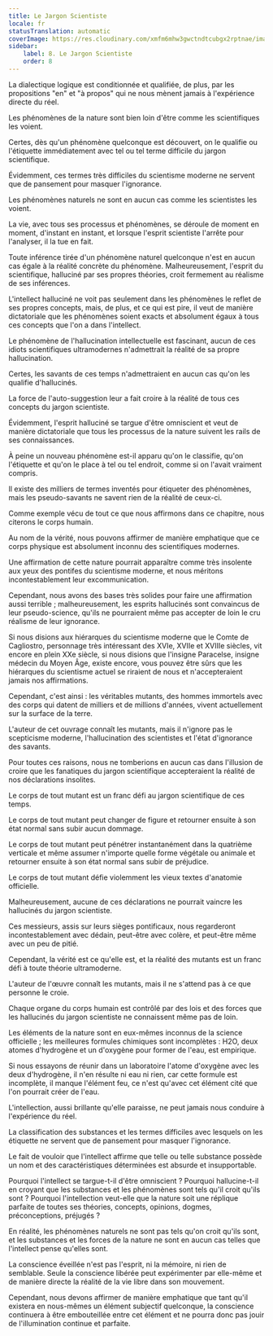 ```yaml
---
title: Le Jargon Scientiste
locale: fr
statusTranslation: automatic
coverImage: https://res.cloudinary.com/xmfm6mhw3gwctndtcubgx2rptnae/image/upload/v1741354419/small_cover_la_gran_rebelion_28716e29d2.webp
sidebar:
    label: 8. Le Jargon Scientiste
    order: 8
---
```

La dialectique logique est conditionnée et qualifiée, de plus, par les propositions "en" et "à propos" qui ne nous mènent jamais à l'expérience directe du réel.

Les phénomènes de la nature sont bien loin d'être comme les scientifiques les voient.

Certes, dès qu'un phénomène quelconque est découvert, on le qualifie ou l'étiquette immédiatement avec tel ou tel terme difficile du jargon scientifique.

Évidemment, ces termes très difficiles du scientisme moderne ne servent que de pansement pour masquer l'ignorance.

Les phénomènes naturels ne sont en aucun cas comme les scientistes les voient.

La vie, avec tous ses processus et phénomènes, se déroule de moment en moment, d'instant en instant, et lorsque l'esprit scientiste l'arrête pour l'analyser, il la tue en fait.

Toute inférence tirée d'un phénomène naturel quelconque n'est en aucun cas égale à la réalité concrète du phénomène. Malheureusement, l'esprit du scientifique, halluciné par ses propres théories, croit fermement au réalisme de ses inférences.

L'intellect halluciné ne voit pas seulement dans les phénomènes le reflet de ses propres concepts, mais, de plus, et ce qui est pire, il veut de manière dictatoriale que les phénomènes soient exacts et absolument égaux à tous ces concepts que l'on a dans l'intellect.

Le phénomène de l'hallucination intellectuelle est fascinant, aucun de ces idiots scientifiques ultramodernes n'admettrait la réalité de sa propre hallucination.

Certes, les savants de ces temps n'admettraient en aucun cas qu'on les qualifie d'hallucinés.

La force de l'auto-suggestion leur a fait croire à la réalité de tous ces concepts du jargon scientiste.

Évidemment, l'esprit halluciné se targue d'être omniscient et veut de manière dictatoriale que tous les processus de la nature suivent les rails de ses connaissances.

À peine un nouveau phénomène est-il apparu qu'on le classifie, qu'on l'étiquette et qu'on le place à tel ou tel endroit, comme si on l'avait vraiment compris.

Il existe des milliers de termes inventés pour étiqueter des phénomènes, mais les pseudo-savants ne savent rien de la réalité de ceux-ci.

Comme exemple vécu de tout ce que nous affirmons dans ce chapitre, nous citerons le corps humain.

Au nom de la vérité, nous pouvons affirmer de manière emphatique que ce corps physique est absolument inconnu des scientifiques modernes.

Une affirmation de cette nature pourrait apparaître comme très insolente aux yeux des pontifes du scientisme moderne, et nous méritons incontestablement leur excommunication.

Cependant, nous avons des bases très solides pour faire une affirmation aussi terrible ; malheureusement, les esprits hallucinés sont convaincus de leur pseudo-science, qu'ils ne pourraient même pas accepter de loin le cru réalisme de leur ignorance.

Si nous disions aux hiérarques du scientisme moderne que le Comte de Cagliostro, personnage très intéressant des XVIe, XVIIe et XVIIIe siècles, vit encore en plein XXe siècle, si nous disions que l'insigne Paracelse, insigne médecin du Moyen Âge, existe encore, vous pouvez être sûrs que les hiérarques du scientisme actuel se riraient de nous et n'accepteraient jamais nos affirmations.

Cependant, c'est ainsi : les véritables mutants, des hommes immortels avec des corps qui datent de milliers et de millions d'années, vivent actuellement sur la surface de la terre.

L'auteur de cet ouvrage connaît les mutants, mais il n'ignore pas le scepticisme moderne, l'hallucination des scientistes et l'état d'ignorance des savants.

Pour toutes ces raisons, nous ne tomberions en aucun cas dans l'illusion de croire que les fanatiques du jargon scientifique accepteraient la réalité de nos déclarations insolites.

Le corps de tout mutant est un franc défi au jargon scientifique de ces temps.

Le corps de tout mutant peut changer de figure et retourner ensuite à son état normal sans subir aucun dommage.

Le corps de tout mutant peut pénétrer instantanément dans la quatrième verticale et même assumer n'importe quelle forme végétale ou animale et retourner ensuite à son état normal sans subir de préjudice.

Le corps de tout mutant défie violemment les vieux textes d'anatomie officielle.

Malheureusement, aucune de ces déclarations ne pourrait vaincre les hallucinés du jargon scientiste.

Ces messieurs, assis sur leurs sièges pontificaux, nous regarderont incontestablement avec dédain, peut-être avec colère, et peut-être même avec un peu de pitié.

Cependant, la vérité est ce qu'elle est, et la réalité des mutants est un franc défi à toute théorie ultramoderne.

L'auteur de l'œuvre connaît les mutants, mais il ne s'attend pas à ce que personne le croie.

Chaque organe du corps humain est contrôlé par des lois et des forces que les hallucinés du jargon scientiste ne connaissent même pas de loin.

Les éléments de la nature sont en eux-mêmes inconnus de la science officielle ; les meilleures formules chimiques sont incomplètes : H2O, deux atomes d'hydrogène et un d'oxygène pour former de l'eau, est empirique.

Si nous essayons de réunir dans un laboratoire l'atome d'oxygène avec les deux d'hydrogène, il n'en résulte ni eau ni rien, car cette formule est incomplète, il manque l'élément feu, ce n'est qu'avec cet élément cité que l'on pourrait créer de l'eau.

L'intellection, aussi brillante qu'elle paraisse, ne peut jamais nous conduire à l'expérience du réel.

La classification des substances et les termes difficiles avec lesquels on les étiquette ne servent que de pansement pour masquer l'ignorance.

Le fait de vouloir que l'intellect affirme que telle ou telle substance possède un nom et des caractéristiques déterminées est absurde et insupportable.

Pourquoi l'intellect se targue-t-il d'être omniscient ? Pourquoi hallucine-t-il en croyant que les substances et les phénomènes sont tels qu'il croit qu'ils sont ? Pourquoi l'intellection veut-elle que la nature soit une réplique parfaite de toutes ses théories, concepts, opinions, dogmes, préconceptions, préjugés ?

En réalité, les phénomènes naturels ne sont pas tels qu'on croit qu'ils sont, et les substances et les forces de la nature ne sont en aucun cas telles que l'intellect pense qu'elles sont.

La conscience éveillée n'est pas l'esprit, ni la mémoire, ni rien de semblable. Seule la conscience libérée peut expérimenter par elle-même et de manière directe la réalité de la vie libre dans son mouvement.

Cependant, nous devons affirmer de manière emphatique que tant qu'il existera en nous-mêmes un élément subjectif quelconque, la conscience continuera à être embouteillée entre cet élément et ne pourra donc pas jouir de l'illumination continue et parfaite.

